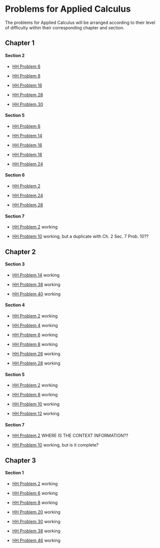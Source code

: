 Problems for Applied Calculus
========================================================

The problems for Applied Calculus will be arranged according to their level of difficulty within their corresponding chapter and section.  

## Chapter 1  

#### Section 2     

* [HH Problem 6](http://dtkaplan.github.io/Summer-2013/AppliedCalculus/HughesHalletBook/Chap01/C1-S2-P6.html) 

* [HH Problem 8](http://dtkaplan.github.io/Summer-2013/AppliedCalculus/HughesHalletBook/Chap01/C1-S2-P8.html)

* [HH Problem 16](http://dtkaplan.github.io/Summer-2013/AppliedCalculus/HughesHalletBook/Chap01/C1-S2-P16.html)

* [HH Problem 28](http://dtkaplan.github.io/Summer-2013/AppliedCalculus/HughesHalletBook/Chap01/C1-S2-P28.html)

* [HH Problem 30](http://dtkaplan.github.io/Summer-2013/AppliedCalculus/HughesHalletBook/Chap01/C1-S2-P30.html)

#### Section 5

* [HH Problem 6](http://dtkaplan.github.io/Summer-2013/AppliedCalculus/HughesHalletBook/Chap01/C1-S5-P6.html)

* [HH Problem 14](http://dtkaplan.github.io/Summer-2013/AppliedCalculus/HughesHalletBook/Chap01/C1-S5-P14.html)

* [HH Problem 16](http://dtkaplan.github.io/Summer-2013/AppliedCalculus/HughesHalletBook/Chap01/C1-S5-P16.html)

* [HH Problem 18](http://dtkaplan.github.io/Summer-2013/AppliedCalculus/HughesHalletBook/Chap01/C1-S5-P18.html)

* [HH Problem 24](http://dtkaplan.github.io/Summer-2013/AppliedCalculus/HughesHalletBook/Chap01/C1-S5-P24.html)

#### Section 6

* [HH Problem 2](http://dtkaplan.github.io/Summer-2013/AppliedCalculus/HughesHalletBook/Chap01/C1-S6-P2.html)

* [HH Problem 24](http://dtkaplan.github.io/Summer-2013/AppliedCalculus/HughesHalletBook/Chap01/C1-S6-P24.html)

* [HH Problem 28](http://dtkaplan.github.io/Summer-2013/AppliedCalculus/HughesHalletBook/Chap01/C-1-S6-P28.html)

#### Section 7

* [HH Problem 2](http://dtkaplan.github.io/Summer-2013/AppliedCalculus/HughesHalletBook/Chap01/AC-C1-S7-P2.html) working

* [HH Problem 10](http://dtkaplan.github.io/Summer-2013/AppliedCalculus/HughesHalletBook/Chap01/AC-C1-S7-P10.html) working, but a duplicate with Ch. 2 Sec. 7 Prob. 10??

## Chapter 2

#### Section 3

* [HH Problem 14](http://dtkaplan.github.io/Summer-2013/AppliedCalculus/HughesHalletBook/Chap02/AC-C2-S3-P14.html) working

* [HH Problem 38](http://dtkaplan.github.io/Summer-2013/AppliedCalculus/HughesHalletBook/Chap02/AC-C2-S3-P38.html) working

* [HH Problem 40](http://dtkaplan.github.io/Summer-2013/AppliedCalculus/HughesHalletBook/Chap02/AC-C2-S3-P40.html) working

#### Section 4

* [HH Problem 2](http://dtkaplan.github.io/Summer-2013/AppliedCalculus/HughesHalletBook/Chap02/AC-C2-S4-P2.html) working

* [HH Problem 4](http://dtkaplan.github.io/Summer-2013/AppliedCalculus/HughesHalletBook/Chap02/AC-C2-S4-P4.html) working

* [HH Problem 6](http://dtkaplan.github.io/Summer-2013/AppliedCalculus/HughesHalletBook/Chap02/AC-C2-S4-P6.html) working

* [HH Problem 8](http://dtkaplan.github.io/Summer-2013/AppliedCalculus/HughesHalletBook/Chap02/AC-C2-S4-P8.html) working

* [HH Problem 26](http://dtkaplan.github.io/Summer-2013/AppliedCalculus/HughesHalletBook/Chap02/AC-C2-S4-P26.html) working

* [HH Problem 28](http://dtkaplan.github.io/Summer-2013/AppliedCalculus/HughesHalletBook/Chap02/AC-C2-S4-P28.html) working

#### Section 5

* [HH Problem 2](http://dtkaplan.github.io/Summer-2013/AppliedCalculus/HughesHalletBook/Chap02/AC-C2-S5-P2.html) working

* [HH Problem 8](http://dtkaplan.github.io/Summer-2013/AppliedCalculus/HughesHalletBook/Chap02/AC-C2-S5-P8.html) working

* [HH Problem 10](http://dtkaplan.github.io/Summer-2013/AppliedCalculus/HughesHalletBook/Chap02/AC-C2-S5-P10.html) working

* [HH Problem 12](http://dtkaplan.github.io/Summer-2013/AppliedCalculus/HughesHalletBook/Chap02/AC-C2-S5-P12.html) working

#### Section 7
* [HH Problem 2](http://dtkaplan.github.io/Summer-2013/AppliedCalculus/HughesHalletBook/Chap01/C1-S7-P2.html) WHERE IS THE CONTEXT INFORMATION??

* [HH Problem 10](http://dtkaplan.github.io/Summer-2013/AppliedCalculus/HughesHalletBook/Chap01/C1-S7-P10.html) working, but is it complete?


## Chapter 3

#### Section 1

* [HH Problem 2](http://dtkaplan.github.io/Summer-2013/AppliedCalculus/HughesHalletBook/Chap03/AC-C3-S1-P2.html) working

* [HH Problem 6](http://dtkaplan.github.io/Summer-2013/AppliedCalculus/HughesHalletBook/Chap03/AC-C3-S1-P6.html) working

* [HH Problem 8](http://dtkaplan.github.io/Summer-2013/AppliedCalculus/HughesHalletBook/Chap03/AC-C3-S1-P8.html) working

* [HH Problem 20](http://dtkaplan.github.io/Summer-2013/AppliedCalculus/HughesHalletBook/Chap03/AC-C3-S1-P20.html) working

* [HH Problem 30](http://dtkaplan.github.io/Summer-2013/AppliedCalculus/HughesHalletBook/Chap03/AC-C3-S1-P30.html) working

* [HH Problem 38](http://dtkaplan.github.io/Summer-2013/AppliedCalculus/HughesHalletBook/Chap03/AC-C3-S1-P38.html) working

* [HH Problem 46](http://dtkaplan.github.io/Summer-2013/AppliedCalculus/HughesHalletBook/Chap03/AC-C3-S1-P46.html) working